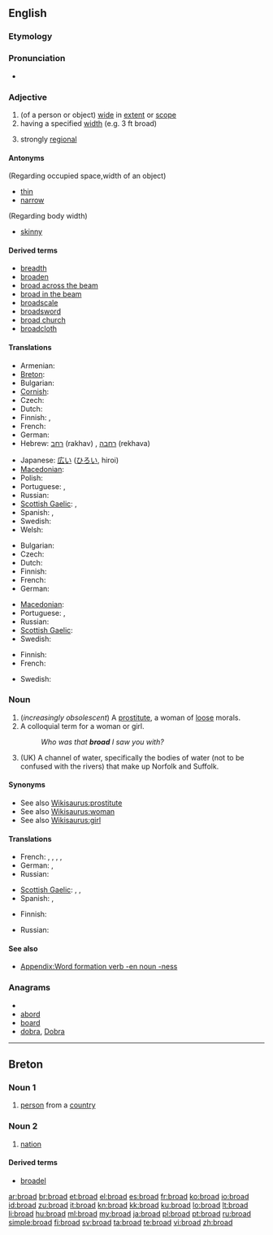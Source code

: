 {{wikipedia|dab=broad}}
==English==

===Etymology===
{{etyl|ang}} {{term|brad|brād|lang=ang}}

===Pronunciation===
* {{audio|en-us-broad.ogg|Audio (US)}}
*: {{rhymes|ɔːd}}

===Adjective===
{{en-adj|er}}

# (of a person or object) [[wide]] in [[extent]] or [[scope]]
# having a specified [[width]] (e.g. 3 ft broad)
# {{context|of an accent}} strongly [[regional]]

====Antonyms====
(Regarding occupied space,width of an object)
* [[thin]]
* [[narrow]]
(Regarding body width)
* [[skinny]]

====Derived terms====
* [[breadth]]
* [[broaden]]
* [[broad across the beam]]
* [[broad in the beam]]
* [[broadscale]]
* [[broadsword]]
* [[broad church]]
* [[broadcloth]]

====Translations====
{{trans-top|wide in extent or scope}}
* Armenian: {{t-|hy|լայն|tr=layn}}
* [[Breton]]: {{t+|br|ledan|xs=Breton}}
* Bulgarian: {{t+|bg|широк}}
* [[Cornish]]: {{t-|kw|ledan|xs=Cornish}}
* Czech: {{t-|cs|široký|m}}
* Dutch: {{t+|nl|breed}}
* Finnish: {{t+|fi|laaja}}, {{t-|fi|laaja-alainen}}
* French: {{t+|fr|large}}
* German: {{t+|de|breit}}
* Hebrew: [[רחב]] (rakhav) {{m}}, [[רחבה]] (rekhava) {{f}}
{{trans-mid}}
* Japanese: [[広い]] ([[ひろい]], hiroi)
* [[Macedonian]]: {{t-|mk|широк|m|tr=šírok}}
* Polish: {{t|pl|szeroki|m}}
* Portuguese: {{t+|pt|amplo|m}}, {{t-|pt|ampla|f}}
* Russian: {{t+|ru|широкий}}
* [[Scottish Gaelic]]: {{t|gd|leathann}}, {{t|gd|farsaing}}
* Spanish: {{t+|es|ancho|m}}, {{t-|es|ancha|f}}
* Swedish: {{t+|sv|bred}}
* Welsh: {{t+|cy|llydan|xs=Welsh}}
{{trans-bottom}}

{{trans-top|having a specified width}}
* Bulgarian: {{t+|bg|широк}}
* Czech: {{t-|cs|široký|m}}
* Dutch: {{t+|nl|breed}}
* Finnish: {{t+|fi|leveä}}
* French: {{t+|fr|large}}
* German: {{t+|de|breit}}
{{trans-mid}}
* [[Macedonian]]: {{t-|mk|широк|m|tr=šírok}}
* Portuguese: {{t+|pt|largo|m}}, {{t+|pt|larga|f}}
* Russian: {{t|ru|в ширину|tr=v širinú}}
* [[Scottish Gaelic]]: {{t|gd|a leud}}
* Swedish: {{t+|sv|bred}}
{{trans-bottom}}

{{trans-top|strongly regional}}
* Finnish: {{t+|fi|leveä}}
* French: {{t+|fr|fort}}
{{trans-mid}}
* Swedish: {{t+|sv|bred}}
{{trans-bottom}}

===Noun===
{{en-noun}}

# (''increasingly obsolescent'') A [[prostitute]], a woman of [[loose]] morals.
# A colloquial term for a woman or girl.
#: ''Who was that '''broad''' I saw you with?''
# (UK) A channel of water, specifically the bodies of water (not to be confused with the rivers) that make up Norfolk and Suffolk.

====Synonyms====
* See also [[Wikisaurus:prostitute]]
* See also [[Wikisaurus:woman]]
* See also [[Wikisaurus:girl]]

====Translations====
{{trans-top|a prostitute}}
* French: {{t-|fr|mogue|f}}, {{t+|fr|garce|f}}, {{t+|fr|pute|f}}, {{t+|fr|morue|f}}, {{t+|fr|roulure|f}}
* German: {{t+|de|Dirne|f}}, {{t+|de|Schlampe|f}}
* Russian: {{t+|ru|проститутка|f|tr=prostitutka}}
{{trans-mid}}
* [[Scottish Gaelic]]: {{t-|gd|reipseach|f|xs=Scottish Gaelic}}, {{t-|gd|sgliùrach|f|xs=Scottish Gaelic}}, {{t+|gd|strìopach|f|xs=Scottish Gaelic}}
* Spanish: {{t+|es|puta|f}}, {{t+|es|ramera|f}}
{{trans-bottom}}

{{trans-top|colloquial term for a woman or girl}}
* Finnish: {{t+|fi|lyyli}}
{{trans-mid}}
* Russian: {{t+|ru|девка|f|tr=devka}}
{{trans-bottom}}

====See also====
* [[Appendix:Word formation verb -en noun -ness]]

===Anagrams===
* {{alphagram|abdor}}
* [[abord#English|abord]]
* [[board#English|board]]
* [[dobra#English|dobra]], [[Dobra#English|Dobra]]

----

==Breton==

===Noun 1===
{{br-noun|m|broiz}}

# [[person]] from a [[country]]

===Noun 2===
{{br-noun|f|broadoù}}

# [[nation]]

====Derived terms====
* [[broadel]]

[[ar:broad]]
[[br:broad]]
[[et:broad]]
[[el:broad]]
[[es:broad]]
[[fr:broad]]
[[ko:broad]]
[[io:broad]]
[[id:broad]]
[[zu:broad]]
[[it:broad]]
[[kn:broad]]
[[kk:broad]]
[[ku:broad]]
[[lo:broad]]
[[lt:broad]]
[[li:broad]]
[[hu:broad]]
[[ml:broad]]
[[my:broad]]
[[ja:broad]]
[[pl:broad]]
[[pt:broad]]
[[ru:broad]]
[[simple:broad]]
[[fi:broad]]
[[sv:broad]]
[[ta:broad]]
[[te:broad]]
[[vi:broad]]
[[zh:broad]]